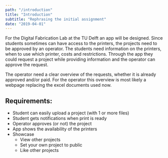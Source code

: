 ```yaml
---
path: "/introduction"
title: "Introduction"
subtitle: "Rephrasing the initial assignment"
date: "2019-04-01"
---
```


For the Digital Fabrication Lab at the TU Delft an app will be designed. Since students sometimes can have access to the printers, the projects need to be approved by an operator. The students need information on the printers, when to use which printer, costs and restrictions. Through the app they could request a project while providing information and the operator can approve the request.

The operator need a clear overview of the requests, whether it is already approved and/or paid. For the operator this overview is most likely a webpage replacing the excel documents used now.

## Requirements:

- Student can easily upload a project (with 1 or more files)
- Student gets notifications when print is ready
- Operator approves (or not) the project
- App shows the availability of the printers
- Showcase
  - View other projects
  - Set your own project to public
  - Like other projects
